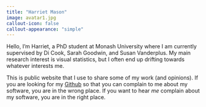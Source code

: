 ```yaml
---
title: "Harriet Mason"
image: avatar1.jpg
callout-icon: false
callout-appearance: "simple"
---
```


Hello, I'm Harriet, a PhD student at Monash University where I am currently supervised by Di Cook, Sarah Goodwin, and Susan Vanderplus. My main research interest is visual statistics, but I often end up drifting towards whatever interests me. 

This is public website that I use to share some of my work (and opinions). If you are looking for my [Github](https://github.com/harriet-mason) so that you can complain to me about my software, you are in the wrong place. If you want to hear *me* complain about my software, you are in the right place.


